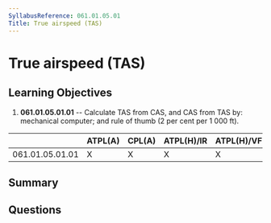 ```yaml
---
SyllabusReference: 061.01.05.01
Title: True airspeed (TAS)
---
```


# True airspeed (TAS)

## Learning Objectives

1.  **061.01.05.01.01** -- Calculate TAS from CAS, and CAS from TAS by:
    mechanical computer; and rule of thumb (2 per cent per 1 000 ft).

|                 | ATPL(A) | CPL(A) | ATPL(H)/IR | ATPL(H)/VFR | CPL(H) | IR | CBIR(A) |
| --------------- | ------- | ------ | ---------- | ----------- | ------ | -- | ------- |
| 061.01.05.01.01 | X       | X      | X          | X           | X      |    |         |

## Summary

## Questions
